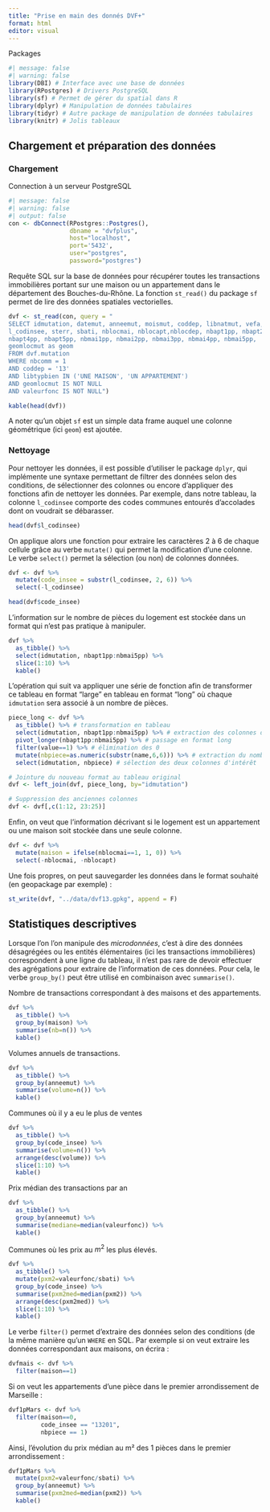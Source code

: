 ```yaml
---
title: "Prise en main des donnés DVF+"
format: html
editor: visual
---
```


Packages

```r
#| message: false
#| warning: false
library(DBI) # Interface avec une base de données 
library(RPostgres) # Drivers PostgreSQL
library(sf) # Permet de gérer du spatial dans R
library(dplyr) # Manipulation de données tabulaires
library(tidyr) # Autre package de manipulation de données tabulaires
library(knitr) # Jolis tableaux
```

## Chargement et préparation des données

### Chargement

Connection à un serveur PostgreSQL

```r
#| message: false
#| warning: false
#| output: false
con <- dbConnect(RPostgres::Postgres(), 
                 dbname = "dvfplus",
                 host="localhost", 
                 port='5432', 
                 user="postgres", 
                 password="postgres")
```

Requête SQL sur la base de données pour récupérer toutes les transactions immobilières portant sur une maison ou un appartement dans le département des Bouches-du-Rhône. La fonction `st_read()` du package `sf` permet de lire des données spatiales vectorielles.

```r
dvf <- st_read(con, query = "
SELECT idmutation, datemut, anneemut, moismut, coddep, libnatmut, vefa, valeurfonc, 
l_codinsee, sterr, sbati, nblocmai, nblocapt,nblocdep, nbapt1pp, nbapt2pp, nbapt3pp, 
nbapt4pp, nbapt5pp, nbmai1pp, nbmai2pp, nbmai3pp, nbmai4pp, nbmai5pp, 
geomlocmut as geom
FROM dvf.mutation
WHERE nbcomm = 1
AND coddep = '13'
AND libtypbien IN ('UNE MAISON', 'UN APPARTEMENT')
AND geomlocmut IS NOT NULL
AND valeurfonc IS NOT NULL")

kable(head(dvf))
```

A noter qu'un objet `sf` est un simple data frame auquel une colonne géométrique (ici `geom`) est ajoutée.

### Nettoyage

Pour nettoyer les données, il est possible d'utiliser le package `dplyr`, qui implémente une syntaxe permettant de filtrer des données selon des conditions, de sélectionner des colonnes ou encore d'appliquer des fonctions afin de nettoyer les données. Par exemple, dans notre tableau, la colonne `l_codinsee` comporte des codes communes entourés d'accolades dont on voudrait se débarasser.

```r
head(dvf$l_codinsee)
```

On applique alors une fonction pour extraire les caractères 2 à 6 de chaque cellule grâce au verbe `mutate()` qui permet la modification d'une colonne. Le verbe `select()` permet la sélection (ou non) de colonnes données.

```r
dvf <- dvf %>% 
  mutate(code_insee = substr(l_codinsee, 2, 6)) %>% 
  select(-l_codinsee)

head(dvf$code_insee)
```

L'information sur le nombre de pièces du logement est stockée dans un format qui n'est pas pratique à manipuler.

```r
dvf %>% 
  as_tibble() %>% 
  select(idmutation, nbapt1pp:nbmai5pp) %>% 
  slice(1:10) %>% 
  kable()
```

L'opération qui suit va appliquer une série de fonction afin de transformer ce tableau en format "large" en tableau en format "long" où chaque `idmutation` sera associé à un nombre de pièces.

```r
piece_long <- dvf %>%
  as_tibble() %>% # transformation en tableau
  select(idmutation, nbapt1pp:nbmai5pp) %>% # extraction des colonnes de référence 
  pivot_longer(nbapt1pp:nbmai5pp) %>% # passage en format long
  filter(value==1) %>% # élimination des 0
  mutate(nbpiece=as.numeric(substr(name,6,6))) %>% # extraction du nombre 
  select(idmutation, nbpiece) # sélection des deux colonnes d'intérêt

# Jointure du nouveau format au tableau original
dvf <- left_join(dvf, piece_long, by="idmutation")

# Suppression des anciennes colonnes
dvf <- dvf[,c(1:12, 23:25)]
```

Enfin, on veut que l'information décrivant si le logement est un appartement ou une maison soit stockée dans une seule colonne.

```r
dvf <- dvf %>% 
  mutate(maison = ifelse(nblocmai==1, 1, 0)) %>% 
  select(-nblocmai, -nblocapt)
```

Une fois propres, on peut sauvegarder les données dans le format souhaité (en geopackage par exemple) :

```r
st_write(dvf, "../data/dvf13.gpkg", append = F)
```

## Statistiques descriptives

Lorsque l'on l'on manipule des *microdonnées*, c'est à dire des données désagrégées ou les entités élémentaires (ici les transactions immobilières) correspondent à une ligne du tableau, il n'est pas rare de devoir effectuer des agrégations pour extraire de l'information de ces données. Pour cela, le verbe `group_by()` peut être utilisé en combinaison avec `summarise()`.

Nombre de transactions correspondant à des maisons et des appartements.

```r
dvf %>% 
  as_tibble() %>% 
  group_by(maison) %>% 
  summarise(nb=n()) %>% 
  kable()
```

Volumes annuels de transactions.

```r
dvf %>% 
  as_tibble() %>% 
  group_by(anneemut) %>% 
  summarise(volume=n()) %>% 
  kable()
```

Communes où il y a eu le plus de ventes

```r
dvf %>% 
  as_tibble() %>% 
  group_by(code_insee) %>% 
  summarise(volume=n()) %>% 
  arrange(desc(volume)) %>% 
  slice(1:10) %>% 
  kable()
```

Prix médian des transactions par an

```r
dvf %>% 
  as_tibble() %>% 
  group_by(anneemut) %>% 
  summarise(mediane=median(valeurfonc)) %>% 
  kable()
```

Communes où les prix au $m^{2}$ les plus élevés.

```r
dvf %>% 
  as_tibble() %>% 
  mutate(pxm2=valeurfonc/sbati) %>% 
  group_by(code_insee) %>% 
  summarise(pxm2med=median(pxm2)) %>% 
  arrange(desc(pxm2med)) %>% 
  slice(1:10) %>% 
  kable()
```

Le verbe `filter()` permet d'extraire des données selon des conditions (de la même manière qu'un `WHERE` en SQL. Par exemple si on veut extraire les données correspondant aux maisons, on écrira :

```r
dvfmais <- dvf %>% 
  filter(maison==1)
```

Si on veut les appartements d'une pièce dans le premier arrondissement de Marseille :

```r
dvf1pMars <- dvf %>% 
  filter(maison==0, 
         code_insee == "13201", 
         nbpiece == 1)
```

Ainsi, l'évolution du prix médian au m² des 1 pièces dans le premier arrondissement :

```r
dvf1pMars %>% 
  mutate(pxm2=valeurfonc/sbati) %>% 
  group_by(anneemut) %>% 
  summarise(pxm2med=median(pxm2)) %>% 
  kable()
```
